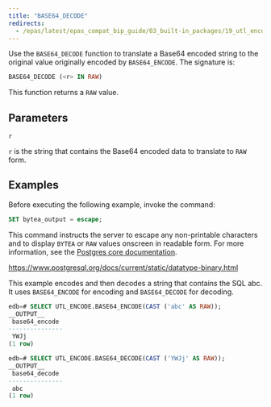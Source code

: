 ```yaml
---
title: "BASE64_DECODE"
redirects:
  - /epas/latest/epas_compat_bip_guide/03_built-in_packages/19_utl_encode/01_base64_decode/ #generated for docs/epas/reorg-role-use-case-mode
---
```


Use the `BASE64_DECODE` function to translate a Base64 encoded string to the original value originally encoded by `BASE64_ENCODE`. The signature is:

```sql
BASE64_DECODE (<r> IN RAW)
```

This function returns a `RAW` value.

## Parameters

`r`

 `r` is the string that contains the Base64 encoded data to translate to `RAW` form.

## Examples

Before executing the following example, invoke the command:

```sql
SET bytea_output = escape;
```

This command instructs the server to escape any non-printable characters and to display `BYTEA` or `RAW` values onscreen in readable form. For more information, see the [Postgres core documentation](https://www.postgresql.org/docs/current/static/datatype-binary.html).

<https://www.postgresql.org/docs/current/static/datatype-binary.html>

This example encodes and then decodes a string that contains the SQL abc. It uses `BASE64_ENCODE` for encoding and `BASE64_DECODE` for decoding.

```sql
edb=# SELECT UTL_ENCODE.BASE64_ENCODE(CAST ('abc' AS RAW));
__OUTPUT__
 base64_encode
---------------
 YWJj
(1 row)
```
```sql
edb=# SELECT UTL_ENCODE.BASE64_DECODE(CAST ('YWJj' AS RAW));
__OUTPUT__
 base64_decode
---------------
 abc
(1 row)
```
